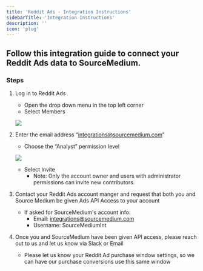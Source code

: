 ```yaml
---
title: 'Reddit Ads - Integration Instructions'
sidebarTitle: 'Integration Instructions'
description: ''
icon: 'plug'
---
```


## Follow this integration guide to connect your Reddit Ads data to SourceMedium.

### Steps

1. Log in to Reddit Ads
    - Open the drop down menu in the top left corner
    - Select Members
    
    ![](/images/article-imgs/reddit-integration/reddit_1.png)
    
2. Enter the email address “integrations@sourcemedium.com”
    - Choose the “Analyst” permission level
    
    ![](/images/article-imgs/reddit-integration/reddit_2.png)
    
    - Select Invite
        - Note: Only the account owner and users with administrator permissions can invite new contributors.
3. Contact your Reddit Ads account manger and request that both you and Source Medium be given  Ads API Access to your account
    - If asked for SourceMedium's account info:
        - Email: integrations@sourcemedium.com
        - Username: SourceMediumInt
4. Once you and SourceMedium have been given API access, please reach out to us and let us know via Slack or Email
    - Please let us know your Reddit Ad purchase window settings, so we can have our purchase conversions use this same window